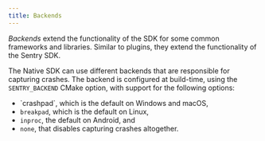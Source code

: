 ```yaml
---
title: Backends
---
```


*Backends* extend the functionality of the SDK for some common frameworks
and libraries. Similar to plugins, they extend the functionality of the Sentry
SDK.

The Native SDK can use different backends that are responsible for capturing
crashes. The backend is configured at build-time, using the `SENTRY_BACKEND`
CMake option, with support for the following options:

- <Link to="crashpad/">`crashpad`</Link>, which is the default on Windows and macOS,
- `breakpad`, which is the default on Linux,
- `inproc`, the default on Android, and
- `none`, that disables capturing crashes altogether.

